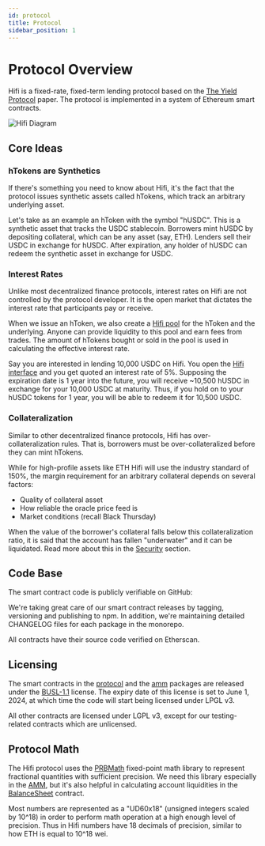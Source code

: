```yaml
---
id: protocol
title: Protocol
sidebar_position: 1
---
```



# Protocol Overview

Hifi is a fixed-rate, fixed-term lending protocol based on the [The Yield
Protocol](https://yieldprotocol.com/Yield.pdf) paper. The protocol is implemented in a system
of Ethereum smart contracts.

![Hifi Diagram](/img/overview/diagram.png)

## Core Ideas

### hTokens are Synthetics

If there's something you need to know about Hifi, it's the fact that the protocol issues synthetic assets called
hTokens, which track an arbitrary underlying asset.

Let's take as an example an hToken with the symbol "hUSDC". This is a synthetic asset that tracks the USDC stablecoin. Borrowers mint hUSDC by
depositing collateral, which can be any asset (say, ETH). Lenders sell their USDC in exchange for hUSDC. After
expiration, any holder of hUSDC can redeem the synthetic asset in exchange for USDC.

### Interest Rates

Unlike most decentralized finance protocols, interest rates on Hifi are not controlled by the protocol
developer. It is the open market that dictates the interest rate that participants pay or receive.

When we issue an hToken, we also create a [Hifi pool](../technical-reference/market-making/hifi-pool) for the hToken and
the underlying. Anyone can provide liquidity to this pool and earn fees from trades. The amount of hTokens
bought or sold in the pool is used in calculating the effective interest rate.

Say you are interested in lending 10,000 USDC on Hifi. You open the [Hifi interface](https://app.hifi.finance) and you get
quoted an interest rate of 5%. Supposing the expiration date is 1 year into the future, you will receive ~10,500 hUSDC in
exchange for your 10,000 USDC at maturity. Thus, if you hold on to your hUSDC tokens for 1 year, you will be able to
redeem it for 10,500 USDC.

### Collateralization

Similar to other decentralized finance protocols, Hifi has over-collateralization rules. That is, borrowers must be
over-collateralized before they can mint hTokens.

While for high-profile assets like ETH Hifi will use the industry standard of 150%, the margin requirement for an arbitrary collateral depends on several factors:

- Quality of collateral asset
- How reliable the oracle price feed is
- Market conditions (recall Black Thursday)

When the value of the borrower's collateral falls below this collateralization ratio, it is said that the account has fallen "underwater" and it can be liquidated. Read more about this in the [Security](./security.mdx) section.

## Code Base

The smart contract code is publicly verifiable on GitHub:

<LinkPreview
  href="https://github.com/hifi-finance/hifi"
  icon="github"
  subtitle="GitHub"
  title="GitHub - hifi-finance/hifi: Monorepo implementing the Hifi fixed-rate, fixed-term lending protocol"
/>

We're taking great care of our smart contract releases by tagging, versioning and publishing to npm. In addition, we're
maintaining detailed CHANGELOG files for each package in the monorepo.

All contracts have their source code verified on Etherscan.

## Licensing

The smart contracts in the
[protocol](https://github.com/hifi-finance/hifi/tree/%40hifi/protocol%401.11.0/packages/protocol) and the
[amm](https://github.com/hifi-finance/hifi/tree/%40hifi/amm%401.11.0/packages/amm) packages are released under the
[BUSL-1.1](https://github.com/hifi-finance/hifi/blob/f1b338ba94b765c829117969dfa7d5cd29b4d38d/LICENSE.md) license. The
expiry date of this license is set to June 1, 2024, at which time the code will start being licensed under LPGL v3.

All other contracts are licensed under LGPL v3, except for our testing-related contracts which are unlicensed.

## Protocol Math

The Hifi protocol uses the [PRBMath](https://github.com/paulrberg/prb-math) fixed-point math library to represent
fractional quantities with sufficient precision. We need this library especially in the
[AMM](../technical-reference/market-making/hifi-pool), but it's also helpful in calculating account liquidities in the
[BalanceSheet](../technical-reference/core/balance-sheet.md) contract.

Most numbers are represented as a "UD60x18" (unsigned integers scaled by 10^18) in order to perform math operation at
a high enough level of precision. Thus in Hifi numbers have 18 decimals of precision, similar to how ETH is equal to 10^18 wei.
